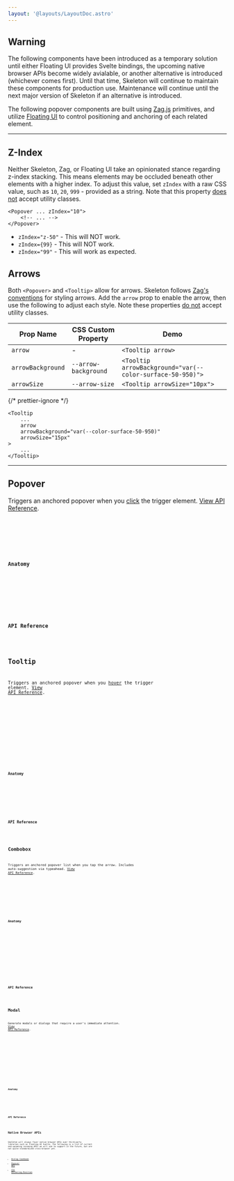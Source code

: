 ```yaml
---
layout: '@layouts/LayoutDoc.astro'
---
```





## Warning

<div class="card preset-tonal-warning preset-outlined-warning-500 p-8 space-y-8">
	The following components have been introduced as a temporary solution until either Floating UI provides Svelte bindings, the upcoming
	native browser APIs become widely avialable, or another alternative is introduced (whichever comes first). Until that time, Skeleton will
	continue to maintain these components for production use. Maintenance will continue until the next major version of Skeleton if an
	alternative is introduced.
</div>

The following popover components are built using [Zag.js](https://zagjs.com/) primitives, and utilize [Floating UI](https://floating-ui.com/) to control positioning and anchoring of each related element.

---

## Z-Index

Neither Skeleton, Zag, or Floating UI take an opinionated stance regarding z-index stacking. This means elements may be occluded beneath other elements with a higher index. To adjust this value, set `zIndex` with a raw CSS value, such as `10`, `20`, `999` - provided as a string. Note that this property <u>does not</u> accept utility classes.

```svelte
<Popover ... zIndex="10">
	<!-- ... -->
</Popover>
```

- `zIndex="z-50"` - This will NOT work.
- `zIndex={99}` - This will NOT work.
- `zIndex="99"` - This will work as expected.

## Arrows

Both `<Popover>` and `<Tooltip>` allow for arrows. Skeleton follows [Zag's conventions](https://zagjs.com/components/svelte/tooltip#styling-the-arrow) for styling arrows. Add the `arrow` prop to enable the arrow, then use the following to adjust each style. Note these properties <u>do not</u> accept utility classes.

| Prop Name         | CSS Custom Property  | Demo                                                      |
| ----------------- | -------------------- | --------------------------------------------------------- |
| `arrow`           | -                    | `<Tooltip arrow>`                                         |
| `arrowBackground` | `--arrow-background` | `<Tooltip arrowBackground="var(--color-surface-50-950)">` |
| `arrowSize`       | `--arrow-size`       | `<Tooltip arrowSize="10px">`                              |

{/* prettier-ignore */}
```svelte
<Tooltip
	...
	arrow
	arrowBackground="var(--color-surface-50-950)"
	arrowSize="15px"
>
	...
</Tooltip>
```

---

## Popover

Triggers an anchored popover when you <u>click</u> the trigger element. [View API Reference](https://zagjs.com/components/react/popover#methods-and-properties).

<Preview client:load>
	<Fragment slot="preview">
		<ExamplePopover client:visible />
	</Fragment>
	<Fragment slot="code">
		<div class="space-y-4">
			<Code code={ExamplePopoverRaw} lang="svelte" />
			<Code code={PositioningOptions} lang="ts" />
		</div>
	</Fragment>
</Preview>

### Anatomy

<Anatomy label="Popover" element="span" isComponent>
	<Anatomy label="trigger" element="button" />
	<Anatomy label="positioner">
		<Anatomy label="arrow" />
		<Anatomy label="content" />
	</Anatomy>
</Anatomy>

### API Reference

<ApiTable schema={schemaPopover} />

## Tooltip

Triggers an anchored popover when you <u>hover</u> the trigger element. [View API Reference](https://zagjs.com/components/react/tooltip#methods-and-properties).

<Preview client:load>
	<Fragment slot="preview">
		<ExampleTooltip client:visible />
	</Fragment>
	<Fragment slot="code">
		<div class="space-y-4">
			<Code code={ExampleTooltipRaw} lang="svelte" />
			<Code code={PositioningOptions} lang="ts" />
		</div>
	</Fragment>
</Preview>

### Anatomy

<Anatomy label="Tooltip" element="span" isComponent>
	<Anatomy label="trigger" element="button" />
	<Anatomy label="positioner">
		<Anatomy label="arrow" />
		<Anatomy label="content" />
	</Anatomy>
</Anatomy>

### API Reference

<ApiTable schema={schemaTooltip} />

## Combobox

Triggers an anchored popover list when you tap the arrow. Includes auto-suggestion via typeahead. [View API Reference](https://zagjs.com/components/react/combobox#methods-and-properties).

<Preview client:load>
	<Fragment slot="preview">
		<ExampleCombobox client:visible />
	</Fragment>
	<Fragment slot="code">
		<Code code={ExampleComboboxRaw} lang="svelte" />
	</Fragment>
</Preview>

### Anatomy

<Anatomy label="Combobox" element="span" isComponent>
	<Anatomy label="label">
		<Anatomy label="labelText" element="span" />
		<Anatomy label="inputGroup">
			<Anatomy label="inputGroupInput" element="input" />
			<Anatomy label="inputGroupButton" element="button">
				<Anatomy label="inputGroupArrow" element="svg" />
			</Anatomy>
		</Anatomy>
	</Anatomy>
	<Anatomy label="positioner">
		<Anatomy label="content" element="nav">
			<Anatomy label="option" element="button" />
		</Anatomy>
	</Anatomy>
</Anatomy>

### API Reference

<ApiTable schema={schemaCombobox} />

## Modal

Generate modals or dialogs that require a user's immediate attention. [View API Reference](https://zagjs.com/components/react/dialog#methods-and-properties).

<Preview client:load>
	<Fragment slot="preview">
		<ExampleModal client:visible />
	</Fragment>
	<Fragment slot="code">
		<Code code={ExampleModalRaw} lang="svelte" />
	</Fragment>
</Preview>

<Preview client:load>
	<Fragment slot="preview">
		<ExampleModalDrawer client:visible />
	</Fragment>
	<Fragment slot="code">
		<Code code={ExampleModalDrawerRaw} lang="svelte" />
	</Fragment>
</Preview>

### Anatomy

<Anatomy label="Modal" element="span" isComponent>
	<Anatomy label="trigger" element="button" />
	<Anatomy label="backdrop" />
	<Anatomy label="positioner">
		<Anatomy label="content" />
	</Anatomy>
</Anatomy>

### API Reference

<ApiTable schema={schemaModal} />

## Native Browser APIs

Skeleton will always favor native browser APIs over third-party libraries such as Floating UI Svelte. The following is a list of current and upcoming incoming APIs we will aim to support in the future, but are not quite standardized cross-browser yet.

- [Dialog Cookbook](/docs/guides/cookbook/dialog)
- [Popover API](https://developer.mozilla.org/en-US/docs/Web/API/Popover_API)
- [CSS Anchoring Position](https://developer.mozilla.org/en-US/docs/Web/CSS/CSS_anchor_positioning)
